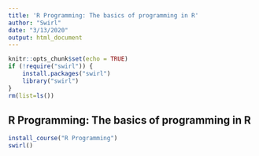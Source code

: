 ```yaml
---
title: 'R Programming: The basics of programming in R'
author: "Swirl"
date: "3/13/2020"
output: html_document
---
```


```r
knitr::opts_chunk$set(echo = TRUE)
if (!require("swirl")) {
    install.packages("swirl")
    library("swirl")
}
rm(list=ls())
```

## R Programming: The basics of programming in R
```r
install_course("R Programming")
swirl()
```

